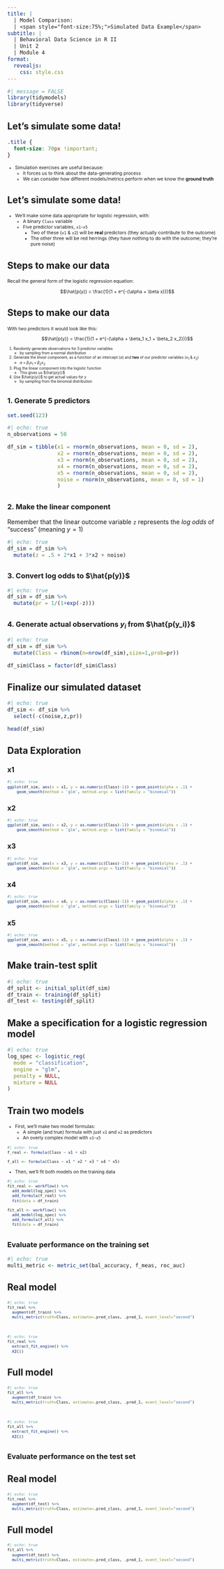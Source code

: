```yaml
---
title: |
  | Model Comparison:
  | <span style="font-size:75%;">Simulated Data Example</span>
subtitle: | 
  | Behavioral Data Science in R II
  | Unit 2
  | Module 4
format: 
  revealjs:
    css: style.css
---
```


```r
#| message = FALSE
library(tidymodels)
library(tidyverse)
```

## Let's simulate some data!

```css
.title {
  font-size: 70px !important;
}
```

::: {.incremental style="font-size:75%;"}
-   Simulation exercises are useful because:
    -   It forces us to think about the data-generating process
    -   We can consider how different models/metrics perform when we know the **ground truth**
:::

## Let's simulate some data!

::: {.incremental style="font-size:75%;"}
-   We'll make some data appropriate for logistic regression, with:
    -   A binary `Class` variable
    -   Five predictor variables, `x1`-`x5`
        -   Two of these (`x1` & `x2`) will be **real** predictors (they actually contribute to the outcome)
        -   The other three will be red herrings (they have nothing to do with the outcome; they're pure noise)
:::

## Steps to make our data

::: {style="font-size:75%;"}
Recall the general form of the logistic regression equation:

$$\hat{p(y)} = \frac{1}{1 + e^{-(\alpha + \beta x)}}$$
:::

## Steps to make our data

::: {style="font-size:75%;"}
With two predictors it would look like this:

$$\hat{p(y)} = \frac{1}{1 + e^{-(\alpha + \beta_1 x_1 + \beta_2 x_2)}}$$
:::

::: {.incremental style="font-size:60%;"}
1.  Randomly generate observations for 5 predictor variables
    -   by sampling from a normal distribution
2.  Generate the *linear* component, as a function of an intercept ($\alpha$) and **two** of our predictor variables ($x_1$ & $x_2$)
    -   $\alpha + \beta_1 x_1 + \beta_2 x_2$
3.  Plug the linear component into the logistic function
    -   This gives us $\hat{p(y)}$
4.  Use $\hat{p(y)}$ to get actual values for $y$
    -   by sampling from the binomial distribution
:::

## 

### 1. Generate 5 predictors

```r
set.seed(123)
```

```r
#| echo: true
n_observations = 50

df_sim = tibble(x1 = rnorm(n_observations, mean = 0, sd = 2),
                x2 = rnorm(n_observations, mean = 0, sd = 2),
                x3 = rnorm(n_observations, mean = 0, sd = 2),
                x4 = rnorm(n_observations, mean = 0, sd = 2),
                x5 = rnorm(n_observations, mean = 0, sd = 2),
                noise = rnorm(n_observations, mean = 0, sd = 1)
                )
```

## 

### 2. Make the linear component

Remember that the linear outcome variable `z` represents the *log odds* of "success" (meaning $y = 1$)

```r
#| echo: true
df_sim = df_sim %>% 
  mutate(z = .5 + 2*x1 + 3*x2 + noise)
```

## 

### 3. Convert log odds to $\hat{p(y)}$

```r
#| echo: true
df_sim = df_sim %>% 
  mutate(pr = 1/(1+exp(-z)))
```

## 

### 4. Generate actual observations $y_i$ from $\hat{p(y_i)}$

```r
#| echo: true
df_sim = df_sim %>%
  mutate(Class = rbinom(n=nrow(df_sim),size=1,prob=pr)) 

df_sim$Class = factor(df_sim$Class)
```

## Finalize our simulated dataset

```r
#| echo: true
df_sim <- df_sim %>% 
  select(-c(noise,z,pr))

head(df_sim)
```

## Data Exploration

::: {.panel-tabset style="font-size:75%;"}
## x1

```r
#| echo: true
ggplot(df_sim, aes(x = x1, y = as.numeric(Class)-1)) + geom_point(alpha = .1) +
    geom_smooth(method = 'glm', method.args = list(family = "binomial"))
```

## x2

```r
#| echo: true
ggplot(df_sim, aes(x = x2, y = as.numeric(Class)-1)) + geom_point(alpha = .1) +
    geom_smooth(method = 'glm', method.args = list(family = "binomial"))
```

## x3

```r
#| echo: true
ggplot(df_sim, aes(x = x3, y = as.numeric(Class)-1)) + geom_point(alpha = .1) +
    geom_smooth(method = 'glm', method.args = list(family = "binomial"))
```

## x4

```r
#| echo: true
ggplot(df_sim, aes(x = x4, y = as.numeric(Class)-1)) + geom_point(alpha = .1) +
    geom_smooth(method = 'glm', method.args = list(family = "binomial"))
```

## x5

```r
#| echo: true
ggplot(df_sim, aes(x = x5, y = as.numeric(Class)-1)) + geom_point(alpha = .1) +
    geom_smooth(method = 'glm', method.args = list(family = "binomial"))
```
:::

## Make train-test split

```r
#| echo: true
df_split <- initial_split(df_sim)
df_train <- training(df_split)
df_test <- testing(df_split)
```

## Make a specification for a logistic regression model

```r
#| echo: true
log_spec <- logistic_reg(
  mode = "classification",
  engine = "glm",
  penalty = NULL,
  mixture = NULL
)
```

## Train two models

::: {style="font-size:75%;"}
-   First, we'll make two model formulas:
    -   A simple (and true) formula with just `x1` and `x2` as predictors
    -   An overly complex model with `x1`-`x5`

```r
#| echo: true
f_real <- formula(Class ~ x1 + x2)

f_all <- formula(Class ~ x1 * x2 * x3 * x4 * x5)
```

::: fragment
-   Then, we'll fit both models on the training data

```r
#| echo: true
fit_real <- workflow() %>% 
  add_model(log_spec) %>% 
  add_formula(f_real) %>% 
  fit(data = df_train)

fit_all <- workflow() %>% 
  add_model(log_spec) %>% 
  add_formula(f_all) %>% 
  fit(data = df_train) 
```
:::
:::

## 

### Evaluate performance on the training set

```r
#| echo: true
multi_metric <- metric_set(bal_accuracy, f_meas, roc_auc)
```

::: fragment
::: panel-tabset
## Real model

::: {style="font-size:75%;"}
```r
#| echo: true
fit_real %>% 
  augment(df_train) %>% 
  multi_metric(truth=Class, estimate=.pred_class, .pred_1, event_level="second")
```

\

```r
#| echo: true
fit_real %>% 
  extract_fit_engine() %>% 
  AIC()
```
:::

## Full model

::: {style="font-size:75%;"}
```r
#| echo: true
fit_all %>% 
  augment(df_train) %>% 
  multi_metric(truth=Class, estimate=.pred_class, .pred_1, event_level="second")
```

\

```r
#| echo: true
fit_all %>% 
  extract_fit_engine() %>% 
  AIC()
```
:::
:::
:::

## 

### Evaluate performance on the test set

::: panel-tabset
## Real model

::: {style="font-size:75%;"}
```r
#| echo: true
fit_real %>% 
  augment(df_test) %>% 
  multi_metric(truth=Class, estimate=.pred_class, .pred_1, event_level="second")
```
:::

## Full model

::: {style="font-size:75%;"}
```r
#| echo: true
fit_all %>% 
  augment(df_test) %>% 
  multi_metric(truth=Class, estimate=.pred_class, .pred_1, event_level="second")
```
:::
:::
